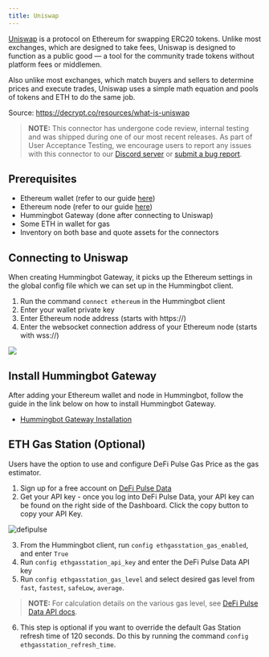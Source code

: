 ```yaml
---
title: Uniswap
---
```


[Uniswap](https://uniswap.org/) is a protocol on Ethereum for swapping ERC20 tokens. Unlike most exchanges, which are designed to take fees, Uniswap is designed to function as a public good — a tool for the community trade tokens without platform fees or middlemen.

Also unlike most exchanges, which match buyers and sellers to determine prices and execute trades, Uniswap uses a simple math equation and pools of tokens and ETH to do the same job.

Source: https://decrypt.co/resources/what-is-uniswap

> **NOTE:** This connector has undergone code review, internal testing and was shipped during one of our most recent releases. As part of User Acceptance Testing, we encourage users to report any issues with this connector to our [Discord server](https://discord.hummingbot.io) or [submit a bug report](https://github.com/CoinAlpha/hummingbot/issues/new?assignees=&labels=bug&template=bug_report.md&title=).

## Prerequisites

- Ethereum wallet (refer to our guide [here](/operation/adv-command-ref/#setup-ethereum-wallet))
- Ethereum node (refer to our guide [here](/operation/adv-command-ref/#setup-ethereum-nodes))
- Hummingbot Gateway (done after connecting to Uniswap)
- Some ETH in wallet for gas
- Inventory on both base and quote assets for the connectors

## Connecting to Uniswap

When creating Hummingbot Gateway, it picks up the Ethereum settings in the global config file which we can set up in the Hummingbot client.

1. Run the command `connect ethereum` in the Hummingbot client
2. Enter your wallet private key
3. Enter Ethereum node address (starts with https://)
4. Enter the websocket connection address of your Ethereum node (starts with wss://)

![](img/connect-ethereum.gif)

## Install Hummingbot Gateway

After adding your Ethereum wallet and node in Hummingbot, follow the guide in the link below on how to install Hummingbot Gateway.

- [Hummingbot Gateway Installation](/gateway/installation/)

## ETH Gas Station (Optional)

Users have the option to use and configure DeFi Pulse Gas Price as the gas estimator.

1. Sign up for a free account on [DeFi Pulse Data](https://data.defipulse.com/signup)
2. Get your API key - once you log into DeFi Pulse Data, your API key can be found on the right side of the Dashboard. Click the copy button to copy your API Key.

![defipulse](/img/defipulse-2.png)

3. From the Hummingbot client, run `config ethgasstation_gas_enabled`, and enter `True`
4. Run `config ethgasstation_api_key` and enter the DeFi Pulse Data API key
5. Run `config ethgasstation_gas_level` and select desired gas level from `fast`, `fastest`, `safeLow`, `average`.

> **NOTE:** For calculation details on the various gas level, see [DeFi Pulse Data API docs](https://docs.defipulse.com/api-docs-by-provider/egs/gas-price).

6. This step is optional if you want to override the default Gas Station refresh time of 120 seconds. Do this by running the command `config ethgasstation_refresh_time`.
